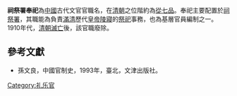 '''祠祭署奉祀'''為[[中國|中國]]古代文官官職名，在[[清朝|清朝]]之位階約為[[從七品|從七品]]。奉祀主要配置於[[祠祭署|祠祭署]]，其職能為負責[[滿清|滿清]]歷代[[皇陵|皇帝陵寢]]的[[祭祀|祭祀]]事務，也為基層官員編制之一。1910年代，[[清朝滅亡|清朝滅亡]]後，該官職廢除。

==參考文獻==
*孫文良，中國官制史，1993年，臺北，文津出版社。

{{Government-official-hist-stub}} 
[[Category:礼乐官|Category:礼乐官]]